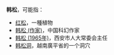 '''韩松'''，可能指：
*[[红松|红松]]，一種植物
*[[韩松_(作家)|韩松 (作家)]]，中国科幻作家
*[[韩松_(1965年)|韩松 (1965年)]]，西安市人大常委会主任
*[[韩松洞|韩松洞]]，越南廣平省的一个洞穴

{{Disambig|H|Cat=二字消歧义}}
